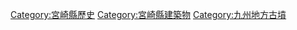 [[Category:宮崎縣歷史|Category:宮崎縣歷史]]
[[Category:宮崎縣建築物|Category:宮崎縣建築物]]
[[Category:九州地方古墳|Category:九州地方古墳]]